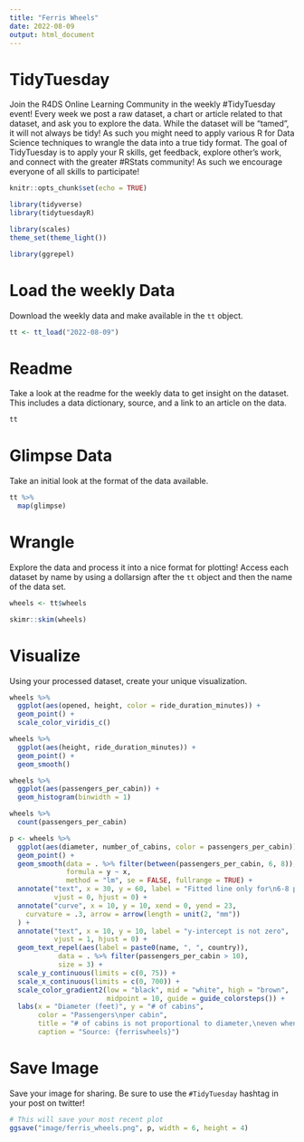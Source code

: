 ```yaml
---
title: "Ferris Wheels"
date: 2022-08-09
output: html_document
---
```


# TidyTuesday

Join the R4DS Online Learning Community in the weekly #TidyTuesday event!
Every week we post a raw dataset, a chart or article related to that dataset, and ask you to explore the data.
While the dataset will be “tamed”, it will not always be tidy! As such you might need to apply various R for Data Science techniques to wrangle the data into a true tidy format.
The goal of TidyTuesday is to apply your R skills, get feedback, explore other’s work, and connect with the greater #RStats community!
As such we encourage everyone of all skills to participate!

```r

knitr::opts_chunk$set(echo = TRUE)

library(tidyverse)
library(tidytuesdayR)

library(scales)
theme_set(theme_light())

library(ggrepel)
```

# Load the weekly Data

Download the weekly data and make available in the `tt` object.

```r

tt <- tt_load("2022-08-09")

```


# Readme

Take a look at the readme for the weekly data to get insight on the dataset.
This includes a data dictionary, source, and a link to an article on the data.

```r

tt

```


# Glimpse Data

Take an initial look at the format of the data available.

```r

tt %>% 
  map(glimpse)

```

# Wrangle

Explore the data and process it into a nice format for plotting! Access each dataset by name by using a dollarsign after the `tt` object and then the name of the data set.

```r

wheels <- tt$wheels

skimr::skim(wheels)
```


# Visualize

Using your processed dataset, create your unique visualization.

```r

wheels %>% 
  ggplot(aes(opened, height, color = ride_duration_minutes)) +
  geom_point() +
  scale_color_viridis_c()

wheels %>% 
  ggplot(aes(height, ride_duration_minutes)) +
  geom_point() +
  geom_smooth()

wheels %>% 
  ggplot(aes(passengers_per_cabin)) +
  geom_histogram(binwidth = 1)

wheels %>% 
  count(passengers_per_cabin)

p <- wheels %>% 
  ggplot(aes(diameter, number_of_cabins, color = passengers_per_cabin)) +
  geom_point() +
  geom_smooth(data = . %>% filter(between(passengers_per_cabin, 6, 8)),
              formula = y ~ x,
              method = "lm", se = FALSE, fullrange = TRUE) +
  annotate("text", x = 30, y = 60, label = "Fitted line only for\n6-8 passengers per cabin",
           vjust = 0, hjust = 0) +
  annotate("curve", x = 10, y = 10, xend = 0, yend = 23, 
    curvature = .3, arrow = arrow(length = unit(2, "mm"))
  ) +
  annotate("text", x = 10, y = 10, label = "y-intercept is not zero",
           vjust = 1, hjust = 0) +
  geom_text_repel(aes(label = paste0(name, ", ", country)),
            data = . %>% filter(passengers_per_cabin > 10),
            size = 3) +
  scale_y_continuous(limits = c(0, 75)) +
  scale_x_continuous(limits = c(0, 700)) +
  scale_color_gradient2(low = "black", mid = "white", high = "brown",
                        midpoint = 10, guide = guide_colorsteps()) +
  labs(x = "Diameter (feet)", y = "# of cabins",
       color = "Passengers\nper cabin",
       title = "# of cabins is not proportional to diameter,\neven when passengers per cabin are fixed at 6-8",
       caption = "Source: {ferriswheels}")
```

# Save Image

Save your image for sharing. Be sure to use the `#TidyTuesday` hashtag in your post on twitter! 

```r

# This will save your most recent plot
ggsave("image/ferris_wheels.png", p, width = 6, height = 4)

```

